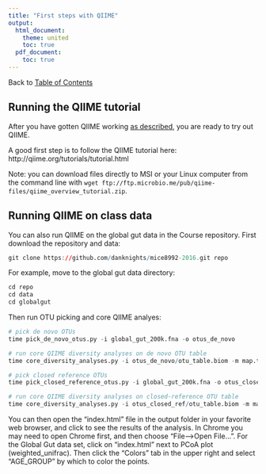 ```yaml
---
title: "First steps with QIIME"
output:
  html_document:
    theme: united
    toc: true
  pdf_document:
    toc: true
---
```

Back to [Table of Contents](index.html)  

## Running the QIIME tutorial
After you have gotten QIIME working [as described](01.installing.qiime.html), you are ready to try out QIIME.

A good first step is to follow the QIIME tutorial here: http://qiime.org/tutorials/tutorial.html

Note: you can download files directly to MSI or your Linux computer from the command line with ```wget ftp://ftp.microbio.me/pub/qiime-files/qiime_overview_tutorial.zip```.

## Running QIIME on class data
You can also run QIIME on the global gut data in the Course repository. First download the repository and data:
```r
git clone https://github.com/danknights/mice8992-2016.git repo
```

For example, move to the global gut data directory:
```r
cd repo
cd data
cd globalgut
```

Then run OTU picking and core QIIME analyes:  
```r
# pick de novo OTUs 
time pick_de_novo_otus.py -i global_gut_200k.fna -o otus_de_novo

# run core QIIME diversity analyses on de novo OTU table
time core_diversity_analyses.py -i otus_de_novo/otu_table.biom -m map.txt -o corediv_dn -e 1000 --tree_fp otus_de_novo/rep_set.tre

# pick closed reference OTUs
time pick_closed_reference_otus.py -i global_gut_200k.fna -o otus_closed_ref

# run core QIIME diversity analyses on closed-reference OTU table
time core_diversity_analyses.py -i otus_closed_ref/otu_table.biom -m map.txt -o corediv_cr -e 1000 --tree_fp otus_closed_ref/97_otus.tree
```

You can then open the "index.html" file in the output folder in your favorite web browser, and click to see the results of the analysis. In Chrome you may need to open Chrome first, and then choose "File-->Open File...". For the Global Gut data set, click on "index.html" next to PCoA plot (weighted_unifrac). Then click the "Colors" tab in the upper right and select "AGE_GROUP" by which to color the points.
